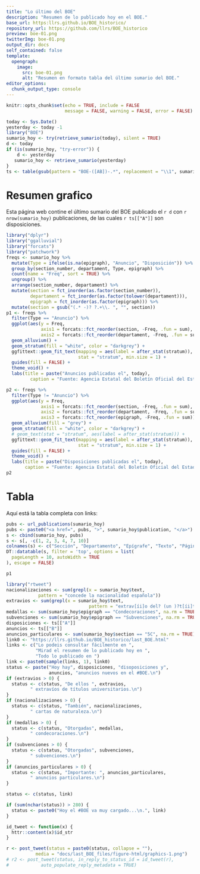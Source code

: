 ```yaml
---
title: "Lo último del BOE"
description: "Resumen de lo publicado hoy en el BOE."
base_url: https:llrs.github.io/BOE_historico/
repository_url: https://github.com/llrs/BOE_historico
preview: boe-01.png
twitterImg: boe-01.png
output_dir: docs
self_contained: false
template:
  opengraph:
    image:
      src: boe-01.png
      alt: "Resumen en formato tabla del último sumario del BOE."
editor_options: 
  chunk_output_type: console
---
```


```r
knitr::opts_chunk$set(echo = TRUE, include = FALSE
                      message = FALSE, warning = FALSE, error = FALSE)
```


```r
today <- Sys.Date()
yesterday <- today -1
library("BOE")
sumario_hoy <- try(retrieve_sumario(today), silent = TRUE)
d <- today
if (is(sumario_hoy, "try-error")) {
    d <- yesterday
   sumario_hoy <- retrieve_sumario(yesterday)
}
ts <- table(gsub(pattern = "BOE-([AB])-.*", replacement = "\\1", sumario_hoy$publication))
```

# Resumen grafico

Esta página web contine el último sumario del BOE publicado el `r d` con `r nrow(sumario_hoy)` publicaciones, de las cuales `r ts[["A"]]` son disposiciones.

```r
library("dplyr")
library("ggalluvial")
library("forcats")
library("patchwork")
freqs <- sumario_hoy %>% 
  mutate(Type = ifelse(is.na(epigraph), "Anuncio", "Disposición")) %>% 
  group_by(section_number, departament, Type, epigraph) %>% 
  count(name = "Freq", sort = TRUE) %>% 
  ungroup() %>% 
  arrange(section_number, departament) %>% 
  mutate(section = fct_inorder(as.factor(section_number)),
         departament = fct_inorder(as.factor(tolower(departament))),
         epigraph = fct_inorder(as.factor(epigraph))) %>% 
  mutate(section = gsub("(.* -)? ?.+\\. ", "", section))
p1 <- freqs %>% 
  filter(Type == "Anuncio") %>% 
  ggplot(aes(y = Freq, 
             axis1 = forcats::fct_reorder(section, -Freq, .fun = sum), 
             axis2 = forcats::fct_reorder(departament, -Freq, .fun = sum))) +
  geom_alluvium() +
  geom_stratum(fill = "white", color = "darkgrey") +
  ggfittext::geom_fit_text(mapping = aes(label = after_stat(stratum)), 
                           stat = "stratum", min.size = 1) +
  guides(fill = FALSE) +
  theme_void() +
  labs(title = paste("Anuncios publicadas el", today),
         caption = "Fuente: Agencia Estatal del Boletín Oficial del Estado\nAutor: @Lluis_Rev")

p2 <- freqs %>% 
  filter(Type != "Anuncio") %>% 
  ggplot(aes(y = Freq, 
             axis1 = forcats::fct_reorder(section, -Freq, .fun = sum), 
             axis2 = forcats::fct_reorder(departament, -Freq, .fun = sum), 
             axis3 = forcats::fct_reorder(epigraph, -Freq, .fun = sum))) +
  geom_alluvium(fill = "grey") +
  geom_stratum(fill = "white", color = "darkgrey") +
  # geom_text(stat = "stratum", aes(label = after_stat(stratum))) +
  ggfittext::geom_fit_text(mapping = aes(label = after_stat(stratum)), 
                           stat = "stratum", min.size = 1) +
  guides(fill = FALSE) +
  theme_void() +
  labs(title = paste("Disposiciones publicadas el", today),
       caption = "Fuente: Agencia Estatal del Boletín Oficial del Estado\nAutor: @Lluis_Rev")
p2
```

# Tabla

Aquí está la tabla completa con links:

```r
pubs <- url_publications(sumario_hoy)
pubs <- paste0("<a href=", pubs, ">", sumario_hoy$publication, "</a>")
s <- cbind(sumario_hoy, pubs)
s <- s[, -c(1, 2, 3, 4, 7, 10)]
colnames(s) <- c("Sección", "Departamento", "Epígrafe", "Texto", "Páginas", "Link")
DT::datatable(s, filter = 'top', options = list(
  pageLength = 10, autoWidth = TRUE
), escape = FALSE)
```

```r
p1
```

```r
library("rtweet")
nacionalizaciones <- sum(grepl(x = sumario_hoy$text, 
            pattern = "concede la nacionalidad española"))
extravios <- sum(grepl(x = sumario_hoy$text, 
                               pattern = "extrav[íi]o del? (un )?t[íi]tulo"))
medallas <- sum(sumario_hoy$epigraph == "Condecoraciones", na.rm = TRUE)
subvenciones <- sum(sumario_hoy$epigraph == "Subvenciones", na.rm = TRUE)
disposiciones <- ts[["A"]]
anuncios <- ts[["B"]]
anuncios_particulares <- sum(sumario_hoy$section == "5C", na.rm = TRUE)
link0 <- "https://llrs.github.io/BOE_historico/last_BOE.html"
links <- c("Lo podeis consultar fácilmente en ", 
           "Mirad el resumen de lo publicado hoy en ",
           "Todo lo publicado en ")
link <- paste0(sample(links, 1), link0)
status <- paste("Hoy hay", disposiciones, "disoposiciones y",
                anuncios, "anuncios nuevos en el #BOE.\n")
if (extravios > 0) {
  status <- c(status, "De ellos ", extravios, 
         " extravíos de títulos universitarios.\n")
}
if (nacionalizaciones > 0) {
  status <- c(status, "También", nacionalizaciones, 
         " cartas de naturaleza.\n")
}
if (medallas > 0) {
  status <- c(status, "Otorgadas", medallas, 
         " condecoraciones.\n")
}
if (subvenciones > 0) {
  status <- c(status, "Otorgadas", subvenciones, 
         " subvenciones.\n")
}
if (anuncios_particulares > 0) {
  status <- c(status, "Importante: ", anuncios_particulares, 
         " anuncios particulares.\n")
}

status <- c(status, link)

if (sum(nchar(status)) > 280) {
  status <- paste0("Hoy el #BOE va muy cargado...\n.", link)
}

id_tweet <- function(x) {
  httr::content(x)$id_str
}

r <- post_tweet(status = paste0(status, collapse = ""),
           media = "docs/last_BOE_files/figure-html/graphics-1.png")
# r2 <- post_tweet(status, in_reply_to_status_id = id_tweet(r), 
#            auto_populate_reply_metadata = TRUE)
```
